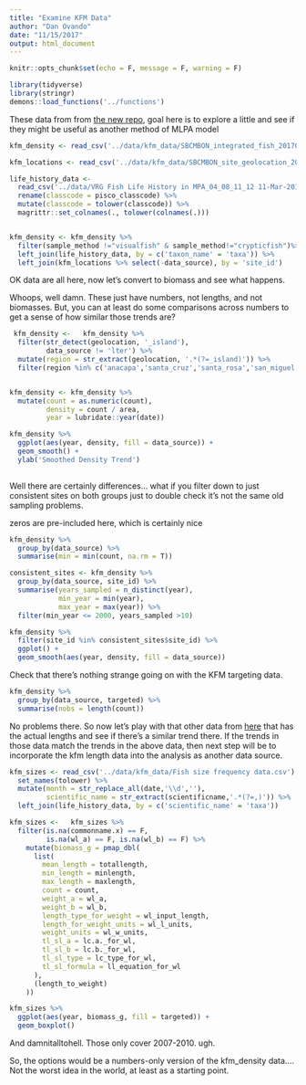 ```yaml
---
title: "Examine KFM Data"
author: "Dan Ovando"
date: "11/15/2017"
output: html_document
---
```


```r
knitr::opts_chunk$set(echo = F, message = F, warning = F)
```

```r
library(tidyverse)
library(stringr)
demons::load_functions('../functions')

```


These data from from [the new repo](https://portal.edirepository.org/nis/mapbrowse?packageid=edi.5.2), goal here is to explore a little and see if they might be useful as another method of MLPA model


```r

kfm_density <- read_csv('../data/kfm_data/SBCMBON_integrated_fish_20170520.csv')

kfm_locations <- read_csv('../data/kfm_data/SBCMBON_site_geolocation_20170520.csv')

life_history_data <- 
  read_csv('../data/VRG Fish Life History in MPA_04_08_11_12 11-Mar-2014.csv') %>%
  rename(classcode = pisco_classcode) %>%
  mutate(classcode = tolower(classcode)) %>%
  magrittr::set_colnames(., tolower(colnames(.)))



```



```r

kfm_density <- kfm_density %>% 
  filter(sample_method !="visualfish" & sample_method!="crypticfish")%>% 
  left_join(life_history_data, by = c('taxon_name' = 'taxa')) %>% 
  left_join(kfm_locations %>% select(-data_source), by = 'site_id')


```

OK data are all here, now let's convert to biomass and see what happens.

Whoops, well damn. These just have numbers, not lengths, and not biomasses. But, you can at least do some comparisons across numbers to get a sense of how similar those trends are? 


```r

 kfm_density <-   kfm_density %>% 
  filter(str_detect(geolocation, '_island'),
         data_source != 'lter') %>% 
  mutate(region = str_extract(geolocation, '.*(?=_island)')) %>% 
  filter(region %in% c('anacapa','santa_cruz','santa_rosa','san_miguel')) 


kfm_density <- kfm_density %>% 
  mutate(count = as.numeric(count),
         density = count / area,
         year = lubridate::year(date)) 

kfm_density %>% 
  ggplot(aes(year, density, fill = data_source)) + 
  geom_smooth() + 
  ylab('Smoothed Density Trend')
  

```

Well there are certainly differences... what if you filter down to just consistent sites on both groups just to double check it's not the same old sampling problems. 

zeros are pre-included here, which is certainly nice
```r

kfm_density %>% 
  group_by(data_source) %>% 
  summarise(min = min(count, na.rm = T))

consistent_sites <- kfm_density %>% 
  group_by(data_source, site_id) %>%
  summarise(years_sampled = n_distinct(year),
            min_year = min(year),
            max_year = max(year)) %>% 
  filter(min_year <= 2000, years_sampled >10)

kfm_density %>% 
  filter(site_id %in% consistent_sites$site_id) %>% 
  ggplot() + 
  geom_smooth(aes(year, density, fill = data_source)) 

```

Check that there's nothing strange going on with the KFM targeting data. 

```r

kfm_density %>% 
  group_by(data_source, targeted) %>% 
  summarise(nobs = length(count))

```

No problems there. So now let's play with that other data from [here](http://www.esapubs.org/archive/ecol/E094/245/) that has the actual lengths and see if there's a similar trend there. If the trends in those data match the trends in the above data, then next step will be to incorporate the kfm length data into the analysis as another data source. 

```r

kfm_sizes <- read_csv('../data/kfm_data/Fish size frequency data.csv') %>% 
  set_names(tolower) %>% 
  mutate(month = str_replace_all(date,'\\d',''),
         scientific_name = str_extract(scientificname,'.*(?=,)')) %>% 
  left_join(life_history_data, by = c('scientific_name' = 'taxa'))

kfm_sizes <-   kfm_sizes %>%
  filter(is.na(commonname.x) == F,
         is.na(wl_a) == F, is.na(wl_b) == F) %>% 
    mutate(biomass_g = pmap_dbl(
      list(
        mean_length = totallength,
        min_length = minlength,
        max_length = maxlength,
        count = count,
        weight_a = wl_a,
        weight_b = wl_b,
        length_type_for_weight = wl_input_length,
        length_for_weight_units = wl_l_units,
        weight_units = wl_w_units,
        tl_sl_a = lc.a._for_wl,
        tl_sl_b = lc.b._for_wl,
        tl_sl_type = lc_type_for_wl,
        tl_sl_formula = ll_equation_for_wl
      ),
      (length_to_weight)
    ))

kfm_sizes %>% 
  ggplot(aes(year, biomass_g, fill = targeted)) + 
  geom_boxplot()


```

And damnitalltohell. Those only cover 2007-2010. ugh. 

So, the options would be a numbers-only version of the kfm_density data.... Not the worst idea in the world, at least as a starting point. 



